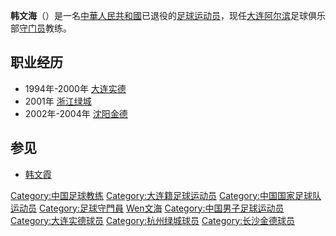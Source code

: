 '''韩文海'''（{{bd|1971年|1月28日|||catIdx=Han韩文海}}）是一名[[中華人民共和國|中華人民共和國]]已退役的[[足球|足球]][[运动员|运动员]]，现任[[大连阿尔滨|大连阿尔滨]]足球俱乐部[[守门员|守门员]]教练。

==职业经历==
*1994年-2000年 [[大连实德|大连实德]]
*2001年 [[浙江绿城|浙江绿城]]
*2002年-2004年 [[沈阳金德|沈阳金德]]

==参见==
*[[韩文霞|韩文霞]]

{{DEFAULTSORT:Han韩文海}}
{{1996年亚洲杯足球赛中国参赛名单}}
[[Category:中国足球教练|Category:中国足球教练]]
[[Category:大连籍足球运动员|Category:大连籍足球运动员]]
[[Category:中国国家足球队运动员|Category:中国国家足球队运动员]]
[[Category:足球守門員|Category:足球守門員]]
[[Category:韩姓|Wen文海]]
[[Category:中国男子足球运动员|Category:中国男子足球运动员]]
[[Category:大连实德球员|Category:大连实德球员]]
[[Category:杭州绿城球员|Category:杭州绿城球员]]
[[Category:长沙金德球员|Category:长沙金德球员]]